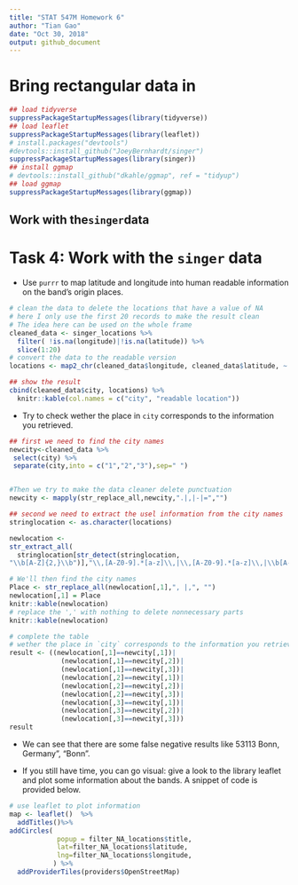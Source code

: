 ```yaml
---
title: "STAT 547M Homework 6"
author: "Tian Gao"
date: "Oct 30, 2018"
output: github_document
---
```


# Bring rectangular data in

```r
## load tidyverse
suppressPackageStartupMessages(library(tidyverse))
## load leaflet
suppressPackageStartupMessages(library(leaflet))
# install.packages("devtools")
#devtools::install_github("JoeyBernhardt/singer")
suppressPackageStartupMessages(library(singer))
## install ggmap
# devtools::install_github("dkahle/ggmap", ref = "tidyup")
## load ggmap
suppressPackageStartupMessages(library(ggmap))

```

## Work with the`singer`data

# Task 4: Work with the `singer` data

* Use `purrr` to map latitude and longitude into human readable information on the band's origin places.

```r
# clean the data to delete the locations that have a value of NA
# here I only use the first 20 records to make the result clean
# The idea here can be used on the whole frame
cleaned_data <- singer_locations %>% 
  filter( !is.na(longitude)|!is.na(latitude)) %>%
  slice(1:20)
# convert the data to the readable version 
locations <- map2_chr(cleaned_data$longitude, cleaned_data$latitude, ~ revgeocode(as.numeric(c(.x, .y))))

## show the result
cbind(cleaned_data$city, locations) %>% 
  knitr::kable(col.names = c("city", "readable location"))
```

* Try to check wether the place in `city` corresponds to the information you retrieved.
```r
## first we need to find the city names
newcity<-cleaned_data %>% 
 select(city) %>% 
 separate(city,into = c("1","2","3"),sep=" ") 


#Then we try to make the data cleaner delete punctuation
newcity <- mapply(str_replace_all,newcity,".|,|-|=","") 

## second we need to extract the usel information from the city names
stringlocation <- as.character(locations)
```

```r
newlocation <- 
str_extract_all(
  stringlocation[str_detect(stringlocation,
"\\b[A-Z]{2,}\\b")],"\\,[A-Z0-9].*[a-z]\\,|\\,[A-Z0-9].*[a-z]\\,|\\b[A-Z]{2,}\\b",simplify = TRUE)
```

```r
# We'll then find the city names
Place <- str_replace_all(newlocation[,1],", |,", "")
newlocation[,1] = Place
knitr::kable(newlocation)
# replace the ',' with nothing to delete nonnecessary parts
knitr::kable(newlocation)

# complete the table 
# wether the place in `city` corresponds to the information you retrieved.
result <- ((newlocation[,1]==newcity[,1])|
             (newlocation[,1]==newcity[,2])|
             (newlocation[,1]==newcity[,3])|
             (newlocation[,2]==newcity[,1])|
             (newlocation[,2]==newcity[,2])|
             (newlocation[,2]==newcity[,3])|
             (newlocation[,3]==newcity[,1])|
             (newlocation[,3]==newcity[,2])|
             (newlocation[,3]==newcity[,3]))
result

```

*  We can see that there are some false negative results like 53113 Bonn, Germany", "Bonn".

* If you still have time, you can go visual: give a look to the library leaflet and plot some information about the bands. A snippet of code is provided below.

```r
# use leaflet to plot information
map <- leaflet()  %>%  
  addTitles()%>%
addCircles( 
            popup = filter_NA_locations$title,
            lat=filter_NA_locations$latitude,
            lng=filter_NA_locations$longitude,
           ) %>% 
  addProviderTiles(providers$OpenStreetMap)


```
